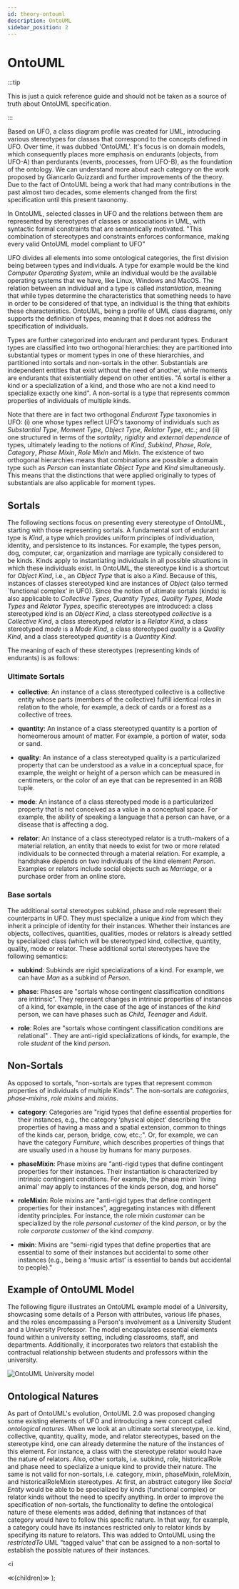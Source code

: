 ```yaml
---
id: theory-ontouml
description: OntoUML
sidebar_position: 2
---
```


# OntoUML

:::tip

This is just a quick reference guide and should not be taken as a source of truth about OntoUML specification.

:::

Based on UFO, a class diagram profile was created for UML, introducing various stereotypes for classes that correspond to the concepts defined in UFO. Over time, it was dubbed 'OntoUML'. It's focus is on domain models, which consequently places more emphasis on endurants (objects, from UFO-A) than perdurants (events, processes, from UFO-B), as the foundation of the ontology. We can understand more about each category on the work proposed by Giancarlo Guizzardi and further improvements of the theory. Due to the fact of OntoUML being a work that had many contributions in the past almost two decades, some elements changed from the first specification until this present taxonomy.

In OntoUML, selected classes in UFO and the relations between them are represented by stereotypes of classes or associations in UML, with syntactic formal constraints that are semantically motivated. "This combination of stereotypes and constraints enforces conformance, making every valid OntoUML model compliant to UFO"

UFO divides all elements into some ontological categories, the first division being between types and individuals. A type for example would be the kind *Computer Operating System*, while an individual would be the available operating systems that we have, like Linux, Windows and MacOS. The relation between an individual and a type is called  *instantiation*, meaning that while types determine the characteristics that something needs to have in order to be considered of that type, an individual is the thing that exhibits these characteristics. OntoUML, being a profile of UML class diagrams, only supports the definition of types, meaning that it does not address the specification of individuals.

Types are further categorized into endurant and perdurant types. Endurant types are classified into two orthogonal hierarchies: they are partitioned into substantial types or moment types in one of these hierarchies, and partitioned into sortals and non-sortals in the other. Substantials are independent entities that exist without the need of another, while moments are endurants that existentially depend on other entities. "A sortal is either a kind or a specialization of a kind, and those who are not a kind need to specialize exactly one kind". A non-sortal is a type that represents common properties of individuals of multiple kinds.

Note that there are in fact two orthogonal *Endurant Type* taxonomies in UFO: (i) one whose types reflect UFO's taxonomy of individuals such as *Substantial Type*, *Moment Type*, *Object Type*, *Relator Type*, etc.; and (ii) one structured in terms of the *sortality*, *rigidity* and *external dependence* of types, ultimately leading to the notions of *Kind*, *Subkind*, *Phase*, *Role*, *Category*, *Phase Mixin*, *Role Mixin* and *Mixin*. The existence of two orthogonal hierarchies means that combinations are possible: a domain type such as *Person* can instantiate *Object Type* and *Kind* simultaneously. This means that the distinctions that were applied originally to types of substantials are also applicable for moment types.

## Sortals

The following sections focus on presenting every stereotype of OntoUML, starting with those representing sortals. A fundamental sort of endurant type is  *Kind*, a type which provides uniform principles of individuation, identity, and persistence to its instances. For example, the types person, dog, computer, car, organization and marriage are typically considered to be kinds. Kinds apply to instantiating individuals in all possible situations in which these individuals exist. In OntoUML, the stereotype <Stereotype>kind</Stereotype> is a shortcut for  *Object Kind*, i.e., an  *Object Type* that is also a  *Kind*. Because of this, instances of classes stereotyped <Stereotype>kind</Stereotype> are instances of  *Object* (also termed `functional complex' in UFO). Since the notion of ultimate sortals (kinds) is also applicable to  *Collective Types*,  *Quantity Types*,  *Quality Types*,  *Mode Types* and  *Relator Types*, specific stereotypes are introduced: a class stereotyped *kind* is an  *Object Kind*, a class stereotyped *collective* is a  *Collective Kind*, a class stereotyped *relator* is a  *Relator Kind*, a class stereotyped *mode* is a  *Mode Kind*, a class stereotyped *quality* is a  *Quality Kind*, and a class stereotyped *quantity* is a  *Quantity Kind*.

The meaning of each of these stereotypes (representing kinds of endurants) is as follows:

### Ultimate Sortals
- **<Stereotype>collective</Stereotype>**: An instance of a class stereotyped <Stereotype>collective</Stereotype> is a collective entity whose parts (members of the collective) fulfill identical roles in relation to the whole, for example, a deck of cards or a forest as a collective of trees.

- **<Stereotype>quantity</Stereotype>**: An instance of a class stereotyped  <Stereotype>quantity</Stereotype> is a portion of homeomerous amount of matter. For example, a portion of water, soda or sand.

- **<Stereotype>quality</Stereotype>**: An instance of a class stereotyped <Stereotype>quality</Stereotype>  is a particularized  property that can be understood as a value in a conceptual space, for example, the weight or height of a person which can be measured in centimeters, or the color of an eye that can be represented in an RGB tuple.

- **<Stereotype>mode</Stereotype>**: An instance of a class stereotyped <Stereotype>mode</Stereotype> is a particularized property that is not conceived as a value in a conceptual space. For example, the ability of speaking a language that a person can have, or a disease that is affecting a dog.

- **<Stereotype>relator</Stereotype>**: An instance of a class stereotyped <Stereotype>relator</Stereotype> is a truth-makers of a material relation, an entity that needs to exist for two or more related individuals to be connected through a material relation. For example, a handshake depends on two individuals of the kind element *Person*. Examples or relators include social objects such as *Marriage*, or a purchase order from an online store.

### Base sortals

The additional sortal stereotypes <Stereotype>subkind</Stereotype>, <Stereotype>phase</Stereotype> and <Stereotype>role</Stereotype> represent their counterparts in UFO. They must specialize a unique *kind* from which they inherit a principle of identity for their instances. Whether their instances are objects, collectives, quantities, qualities, modes or relators is already settled by specialized class (which will be stereotyped <Stereotype>kind</Stereotype>, <Stereotype>collective</Stereotype>, <Stereotype>quantity</Stereotype>, <Stereotype>quality</Stereotype>, <Stereotype>mode</Stereotype> or <Stereotype>relator</Stereotype>. These additional sortal stereotypes have the following semantics:

- **<Stereotype>subkind</Stereotype>**: Subkinds are rigid specializations of a kind. For example, we can have *Man* as a subkind of *Person*.

- **<Stereotype>phase</Stereotype>**: Phases are "sortals whose contingent classification conditions are intrinsic". They represent changes in intrinsic properties of instances of a kind, for example, in the case of the age of instances of the *kind* person, we can have phases such as  *Child*, *Teenager* and *Adult*.

- **<Stereotype>role</Stereotype>**: Roles are "sortals whose contingent classification conditions are relational" . They are anti-rigid specializations of kinds, for example, the role *student* of the kind *person*.

## Non-Sortals

As opposed to sortals, "non-sortals are types that represent common properties of individuals of multiple Kinds". The non-sortals are *categories*, *phase-mixins*, *role mixins* and *mixins*.

- **<Stereotype>category</Stereotype>**: Categories are "rigid types that define essential properties for their instances, e.g., the category ‘physical object’ describing the properties of having a mass and a spatial extension, common to things of the kinds car, person, bridge, cow, etc.;". Or, for example, we can have the category *Furniture*, which describes properties of things that are usually used in a house by humans for many purposes.

- **<Stereotype>phaseMixin</Stereotype>**: Phase mixins are "anti-rigid types that define contingent properties for their instances. Their instantiation is characterized by intrinsic contingent conditions. For example, the phase mixin `living animal' may apply to instances of the kinds person, dog, and horse"

- **<Stereotype>roleMixin</Stereotype>**: Role mixins are "anti-rigid types that define contingent properties for their instances", aggregating instances with different identity principles. For instance, the role mixin *customer* can be specialized by the role *personal customer* of the kind *person*, or by the role *corporate customer* of the kind *company*.

- **<Stereotype>mixin</Stereotype>**:  Mixins are "semi-rigid types that define properties that are essential to some of their instances but accidental to some other instances (e.g., being a ‘music artist’ is essential to bands but accidental to people)."

## Example of OntoUML Model

The following figure illustrates an OntoUML example model of a University, showcasing some details of a Person with attributes, various life phases, and the roles encompassing a Person's involvement as a University Student and a University Professor. The model encapsulates essential elements found within a university setting, including classrooms, staff, and departments. Additionally, it incorporates two relators that establish the contractual relationship between students and professors within the university.

![OntoUML University model](/img/diagrams/fig-diagrams-university-model.png)

## Ontological Natures

As part of OntoUML's evolution, OntoUML 2.0 was proposed changing some existing elements of UFO and introducing a new concept called *ontological natures*. When we look at an ultimate sortal stereotype, i.e. <Stereotype>kind</Stereotype>, <Stereotype>collective</Stereotype>, <Stereotype>quantity</Stereotype>, <Stereotype>quality</Stereotype>, <Stereotype>mode</Stereotype>, and <Stereotype>relator</Stereotype> stereotypes, based on the stereotype kind, one can already determine the nature of the instances of this element. For instance, a class with the stereotype <Stereotype>relator</Stereotype> would have the nature of relators. Also, other sortals, i.e. <Stereotype>subkind</Stereotype>, <Stereotype>role</Stereotype>, <Stereotype>historicalRole</Stereotype> and <Stereotype>phase</Stereotype> need to specialize a unique kind to provide their nature. The same is not valid for non-sortals, i.e. <Stereotype>category</Stereotype>, <Stereotype>mixin</Stereotype>, <Stereotype>phaseMixin</Stereotype>, <Stereotype>roleMixin</Stereotype>, and <Stereotype>historicalRoleMixin</Stereotype> stereotypes. At first, an abstract category like *Social Entity* would be able to be specialized by kinds (functional complex) or relator kinds without the need to specify anything. In order to improve the specification of non-sortals, the functionality to define the ontological nature of these elements was added, defining that instances of that category would have to follow this specific nature. In that way, for example, a category could have its instances restricted only to relator kinds by specifying its nature to relators. This was added to OntoUML using the *restrictedTo* UML "tagged value" that can be assigned to a non-sortal to establish the possible natures of their instances.

  <i
  >
  ≪{children}≫
  </i>
);
